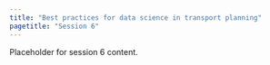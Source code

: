 ```yaml
---
title: "Best practices for data science in transport planning"
pagetitle: "Session 6"
---
```


Placeholder for session 6 content.